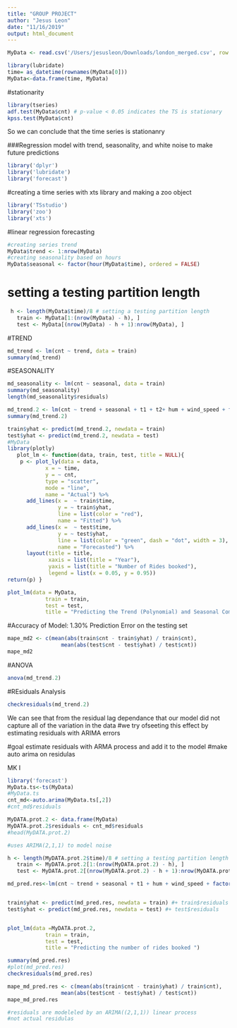 ```yaml
---
title: "GROUP PROJECT"
author: "Jesus Leon"
date: "11/16/2019"
output: html_document
---
```


```r
MyData <- read.csv('/Users/jesusleon/Downloads/london_merged.csv', row.names=1)
```


```r
library(lubridate)
time= as_datetime(rownames(MyData[0]))
MyData<-data.frame(time, MyData)
```


#stationarity 
```r
library(tseries)
adf.test(MyData$cnt) # p-value < 0.05 indicates the TS is stationary
kpss.test(MyData$cnt)
```
So we can conclude that the time series is stationanry 



###Regression model with trend, seasonality, and white noise to make future predictions
```r
library('dplyr')
library('lubridate')
library('forecast')
```


#creating a time series with xts library  and making a zoo object 
```r
library('TSstudio')
library('zoo')
library('xts')
```

#linear regression forecasting 
```r
#creating series trend
MyData$trend <- 1:nrow(MyData)
#creating seasonality based on hours 
MyData$seasonal <- factor(hour(MyData$time), ordered = FALSE)
```


# setting a testing partition length
```r
 h <- length(MyData$time)/8 # setting a testing partition length
   train <- MyData[1:(nrow(MyData) - h), ]
   test <- MyData[(nrow(MyData) - h + 1):nrow(MyData), ]
```



#TREND
```r
md_trend <- lm(cnt ~ trend, data = train)
summary(md_trend)
```

#SEASONALITY
```r
md_seasonality <- lm(cnt ~ seasonal, data = train)
summary(md_seasonality)
length(md_seasonality$residuals)
```



```r
md_trend.2 <- lm(cnt ~ trend + seasonal + t1 + t2+ hum + wind_speed + factor(weather_code) + factor(season)+ I(is_weekend) +I(is_holiday), data = train)
summary(md_trend.2)
```
```r


train$yhat <- predict(md_trend.2, newdata = train)
test$yhat <- predict(md_trend.2, newdata = test)
#MyData
library(plotly)
   plot_lm <- function(data, train, test, title = NULL){
    p <- plot_ly(data = data,
            x = ~ time,
            y = ~ cnt,
            type = "scatter",
            mode = "line",
            name = "Actual") %>%
      add_lines(x =  ~ train$time,
                y = ~ train$yhat,
                line = list(color = "red"),
                name = "Fitted") %>%
      add_lines(x =  ~ test$time,
                y = ~ test$yhat,
                line = list(color = "green", dash = "dot", width = 3),
                name = "Forecasted") %>%
      layout(title = title,
             xaxis = list(title = "Year"),
             yaxis = list(title = "Number of Rides booked"),
             legend = list(x = 0.05, y = 0.95))
return(p) }
```


```r
plot_lm(data = MyData,
            train = train,
            test = test,
            title = "Predicting the Trend (Polynomial) and Seasonal Components of the Series")
```
#Accuracy of Model: 1.30% Prediction Error on the testing set
```r

mape_md2 <- c(mean(abs(train$cnt - train$yhat) / train$cnt),
                 mean(abs(test$cnt - test$yhat) / test$cnt))
mape_md2
```

#ANOVA
```r
anova(md_trend.2)
```

#REsiduals Analysis
```r
checkresiduals(md_trend.2)

```


#######################################################################################################################################
#######################################################################################################################################
#######################################################################################################################################
#######################################################################################################################################



We can see that from the residual lag dependance that our model did not capture all of the variation in the data 
#we try ofseeting this effect by estimating residuals with ARIMA errors




#goal estimate residuals with ARMA process and add it to the model 
#make auto arima on residulas 



#######################################################################################################################################
#################################################################  MK I  ##############################################################
#######################################################################################################################################
#######################################################################################################################################





```r
library('forecast')
MyData.ts<-ts(MyData)
#MyData.ts
cnt_md<-auto.arima(MyData.ts[,2])
#cnt_md$residuals

MyDATA.prot.2 <- data.frame(MyData)
MyDATA.prot.2$residuals <- cnt_md$residuals
#head(MyDATA.prot.2)

#uses ARIMA(2,1,1) to model noise 

h <- length(MyDATA.prot.2$time)/8 # setting a testing partition length
   train <- MyDATA.prot.2[1:(nrow(MyDATA.prot.2) - h), ]
   test <- MyDATA.prot.2[(nrow(MyDATA.prot.2) - h + 1):nrow(MyDATA.prot.2), ]

md_pred.res<-lm(cnt ~ trend + seasonal + t1 + hum + wind_speed + factor(weather_code) + factor(season)+ I(is_weekend) +I(is_holiday)+ residuals , data = train) 


train$yhat <- predict(md_pred.res, newdata = train) #+ train$residuals
test$yhat <- predict(md_pred.res, newdata = test) #+ test$residuals


plot_lm(data =MyDATA.prot.2,
            train = train,
            test = test,
            title = "Predicting the number of rides booked ")
```

```r
summary(md_pred.res)
#plot(md_pred.res)
checkresiduals(md_pred.res)

mape_md_pred.res <- c(mean(abs(train$cnt - train$yhat) / train$cnt),
                 mean(abs(test$cnt - test$yhat) / test$cnt))
mape_md_pred.res

#residuals are modeleled by an ARIMA((2,1,1)) linear process 
#not actual residulas 
```


